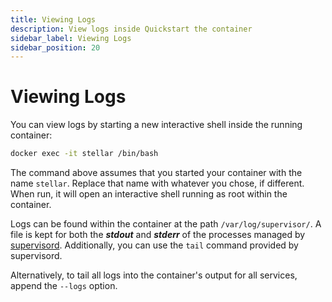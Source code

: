 ```yaml
---
title: Viewing Logs
description: View logs inside Quickstart the container
sidebar_label: Viewing Logs
sidebar_position: 20
---
```


# Viewing Logs

You can view logs by starting a new interactive shell inside the running container:

```sh
docker exec -it stellar /bin/bash
```

The command above assumes that you started your container with the name `stellar`. Replace that name with whatever you chose, if different. When run, it will open an interactive shell running as root within the container.

Logs can be found within the container at the path `/var/log/supervisor/`. A file is kept for both the ***stdout*** and ***stderr*** of the processes managed by [supervisord](https://supervisord.org/index.html). Additionally, you can use the `tail` command provided by supervisord.

Alternatively, to tail all logs into the container's output for all services, append the `--logs` option.